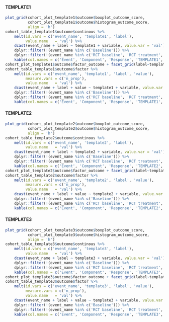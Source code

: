 #### TEMPLATE1
```r
plot_grid(cohort_plot_template1$outcome$boxplot_outcome_score,
          cohort_plot_template1$outcome$histogram_outcome_score,
          align = 'h')
cohort_table_template1$outcome$continous %>%
    melt(id.vars = c('event_name', 'template1', 'label'),
         value.name   = 'val') %>%
    dcast(event_name + label ~ template1 + variable, value.var = 'val') %>%
    dplyr::filter(!(event_name %in% c('Baseline'))) %>%
    dplyr::filter(!(event_name %in% c('RCT baseline', 'RCT treatment', 'RCT 6 weeks', 'RCT 6 months'))) %>%
    kable(col.names = c('Event', 'Component', 'Response', 'TEMPLATE1', 'No TEMPLATE1', 'Missing TEMPLATE1'))
cohort_plot_template1$outcome$factor_outcome + facet_grid(label~template1)
cohort_table_template1$outcome$factor %>%
    melt(id.vars = c('event_name', 'template1', 'label', 'value'),
         measure.vars = c('n_prop'),
         value.name   = 'val') %>%
    dcast(event_name + label + value ~ template1 + variable, value.var = 'val') %>%
    dplyr::filter(!(event_name %in% c('Baseline'))) %>%
    dplyr::filter(!(event_name %in% c('RCT baseline', 'RCT treatment', 'RCT 6 weeks', 'RCT 6 months'))) %>%
    kable(col.names = c('Event', 'Component', 'Response', 'TEMPLATE1', 'No TEMPLATE1', 'Missing TEMPLATE1'))

```

#### TEMPLATE2
```r
plot_grid(cohort_plot_template2$outcome$boxplot_outcome_score,
          cohort_plot_template2$outcome$histogram_outcome_score,
          align = 'h')
cohort_table_template2$outcome$continous %>%
    melt(id.vars = c('event_name', 'template2', 'label'),
         value.name   = 'val') %>%
    dcast(event_name + label ~ template2 + variable, value.var = 'val') %>%
    dplyr::filter(!(event_name %in% c('Baseline'))) %>%
    dplyr::filter(!(event_name %in% c('RCT baseline', 'RCT treatment', 'RCT 6 weeks', 'RCT 6 months'))) %>%
    kable(col.names = c('Event', 'Component', 'Response', 'TEMPLATE2', 'No TEMPLATE2', 'Missing TEMPLATE2'))
cohort_plot_template2$outcome$factor_outcome + facet_grid(label~template2)
cohort_table_template2$outcome$factor %>%
    melt(id.vars = c('event_name', 'template2', 'label', 'value'),
         measure.vars = c('n_prop'),
         value.name   = 'val') %>%
    dcast(event_name + label + value ~ template2 + variable, value.var = 'val') %>%
    dplyr::filter(!(event_name %in% c('Baseline'))) %>%
    dplyr::filter(!(event_name %in% c('RCT baseline', 'RCT treatment', 'RCT 6 weeks', 'RCT 6 months'))) %>%
    kable(col.names = c('Event', 'Component', 'Response', 'TEMPLATE2', 'No TEMPLATE2', 'Missing TEMPLATE2'))

```

#### TEMPLATE3
```r
plot_grid(cohort_plot_template3$outcome$boxplot_outcome_score,
          cohort_plot_template3$outcome$histogram_outcome_score,
          align = 'h')
cohort_table_template3$outcome$continous %>%
    melt(id.vars = c('event_name', 'template3', 'label'),
         value.name   = 'val') %>%
    dcast(event_name + label ~ template3 + variable, value.var = 'val') %>%
    dplyr::filter(!(event_name %in% c('Baseline'))) %>%
    dplyr::filter(!(event_name %in% c('RCT baseline', 'RCT treatment', 'RCT 6 weeks', 'RCT 6 months'))) %>%
    kable(col.names = c('Event', 'Component', 'Response', 'TEMPLATE3', 'No TEMPLATE3', 'Missing TEMPLATE3'))
cohort_plot_template3$outcome$factor_outcome + facet_grid(label~template3)
cohort_table_template3$outcome$factor %>%
    melt(id.vars = c('event_name', 'template3', 'label', 'value'),
         measure.vars = c('n_prop'),
         value.name   = 'val') %>%
    dcast(event_name + label + value ~ template3 + variable, value.var = 'val') %>%
    dplyr::filter(!(event_name %in% c('Baseline'))) %>%
    dplyr::filter(!(event_name %in% c('RCT baseline', 'RCT treatment', 'RCT 6 weeks', 'RCT 6 months'))) %>%
    kable(col.names = c('Event', 'Component', 'Response', 'TEMPLATE3', 'No TEMPLATE3', 'Missing TEMPLATE3'))

```
